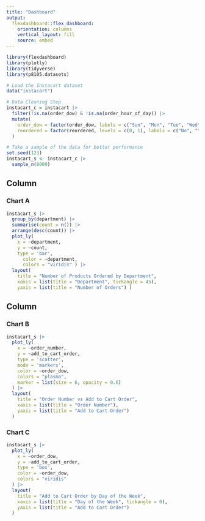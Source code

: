 ```yaml
---
title: "Dashboard"
output: 
  flexdashboard::flex_dashboard:
    orientation: columns
    vertical_layout: fill
    source: embed
---
```


```r
library(flexdashboard)
library(plotly)
library(tidyverse)
library(p8105.datasets)
```

```r
# Load the Instacart dataset
data("instacart")
```

```r
# Data Cleaning Step
instacart_c = instacart |>
  filter(!is.na(order_dow) & !is.na(order_hour_of_day)) |>  
  mutate(
    order_dow = factor(order_dow, labels = c("Sun", "Mon", "Tue", "Wed", "Thu", "Fri", "Sat")),
    reordered = factor(reordered, levels = c(0, 1), labels = c("No", "Yes"))
  )

# Take a sample of the data for better performance
set.seed(123)
instacart_s <- instacart_c |>
  sample_n(8000)  
```



Column {data-width=650}
-----------------------------------------------------------------------

### Chart A

```r
instacart_s |>
  group_by(department) |>
  summarise(count = n()) |>
  arrange(desc(count)) |>
  plot_ly(
    x = ~department,
    y = ~count,
    type = 'bar',
      color = ~department,
      colors = "viridis" ) |>
  layout(
    title = "Number of Products Ordered by Department",
    xaxis = list(title = "Department", tickangle = 45),
    yaxis = list(title = "Number of Orders") )
```

Column {data-width=350}
-----------------------------------------------------------------------

### Chart B

```r
instacart_s |>
  plot_ly(
    x = ~order_number,
    y = ~add_to_cart_order,
    type = 'scatter',
    mode = 'markers',
    color = ~order_dow,
    colors = "plasma",
    marker = list(size = 6, opacity = 0.6)
  ) |>
  layout(
    title = "Order Number vs Add to Cart Order",
    xaxis = list(title = "Order Number"),
    yaxis = list(title = "Add to Cart Order")
  )
```

### Chart C

```r
instacart_s |>
  plot_ly(
    x = ~order_dow,
    y = ~add_to_cart_order,
    type = 'box',
    color = ~order_dow,
    colors = "viridis"
  ) |>
  layout(
    title = "Add to Cart Order by Day of the Week",
    xaxis = list(title = "Day of the Week", tickangle = 0),
    yaxis = list(title = "Add to Cart Order")
  )
```

